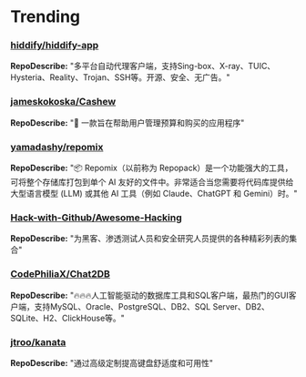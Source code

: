 
# Trending

### [hiddify/hiddify-app](https://github.com/hiddify/hiddify-app)
**RepoDescribe:** "多平台自动代理客户端，支持Sing-box、X-ray、TUIC、Hysteria、Reality、Trojan、SSH等。开源、安全、无广告。"
  

### [jameskokoska/Cashew](https://github.com/jameskokoska/Cashew)
**RepoDescribe:** "💸 一款旨在帮助用户管理预算和购买的应用程序"
  

### [yamadashy/repomix](https://github.com/yamadashy/repomix)
**RepoDescribe:** "📦 Repomix（以前称为 Repopack）是一个功能强大的工具，可将整个存储库打包到单个 AI 友好的文件中。非常适合当您需要将代码库提供给大型语言模型 (LLM) 或其他 AI 工具（例如 Claude、ChatGPT 和 Gemini）时。"
  

### [Hack-with-Github/Awesome-Hacking](https://github.com/Hack-with-Github/Awesome-Hacking)
**RepoDescribe:** "为黑客、渗透测试人员和安全研究人员提供的各种精彩列表的集合"
  

### [CodePhiliaX/Chat2DB](https://github.com/CodePhiliaX/Chat2DB)
**RepoDescribe:** "🔥🔥🔥人工智能驱动的数据库工具和SQL客户端，最热门的GUI客户端，支持MySQL、Oracle、PostgreSQL、DB2、SQL Server、DB2、SQLite、H2、ClickHouse等。"
  

### [jtroo/kanata](https://github.com/jtroo/kanata)
**RepoDescribe:** "通过高级定制提高键盘舒适度和可用性"
  